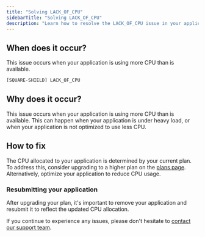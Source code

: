 ```yaml
---
title: "Solving LACK_OF_CPU"
sidebarTitle: "Solving LACK_OF_CPU"
description: "Learn how to resolve the LACK_OF_CPU issue in your application."
---
```


## When does it occur?

This issue occurs when your application is using more CPU than is available.

```bash
[SQUARE-SHIELD] LACK_OF_CPU
```

## Why does it occur?

This issue occurs when your application is using more CPU than is available. This can happen when your application is under heavy load, or when your application is not optimized to use less CPU.

## How to fix

The CPU allocated to your application is determined by your current plan. To address this, consider upgrading to a higher plan on the [plans page](https://squarecloud.app/plans). Alternatively, optimize your application to reduce CPU usage.

### Resubmitting your application

After upgrading your plan, it's important to remove your application and resubmit it to reflect the updated CPU allocation.

If you continue to experience any issues, please don't hesitate to [contact our support team](/company/support).

